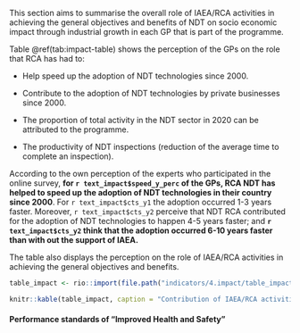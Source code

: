 

This section aims to summarise the overall role of IAEA/RCA activities in achieving the general objectives and benefits of NDT on socio economic impact through industrial growth in each GP that is part of the programme.

Table \@ref(tab:impact-table) shows the perception of the GPs on the role that RCA has had to:

* Help speed up the adoption of NDT technologies since 2000.

* Contribute to the adoption of NDT technologies by private businesses since 2000.

* The proportion of total activity in the NDT sector in 2020 can be attributed to the programme.

* The productivity of NDT inspections (reduction of the average time to complete an inspection).



According to the own perception of the experts who participated in the online survey, **for `r text_impact$speed_y_perc` of the GPs, RCA NDT has helped to speed up the adoption of NDT technologies in their country since 2000**. For `r text_impact$cts_y1` the adoption occurred 1-3 years faster. Moreover, `r text_impact$cts_y2` perceive that NDT RCA contributed for the adoption of NDT technologies to happen 4-5 years faster; and **`r text_impact$cts_y2` think that the adoption occurred  6-10 years faster than with out the support of IAEA.**

The table also displays the perception on the role of IAEA/RCA activities in achieving the general objectives and benefits.


```r


table_impact <- rio::import(file.path("indicators/4.impact/table_impact.rds"))

knitr::kable(table_impact, caption = "Contribution of IAEA/RCA activities in achieving general objectives and benefits by GP")

```




#### Performance standards of "Improved Health and Safety"

